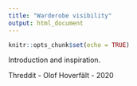 ```yaml
---
title: "Warderobe visibility"
output: html_document
---
```


```r
knitr::opts_chunk$set(echo = TRUE)
```

Introduction and inspiration.


Threddit - Olof Hoverfält - 2020